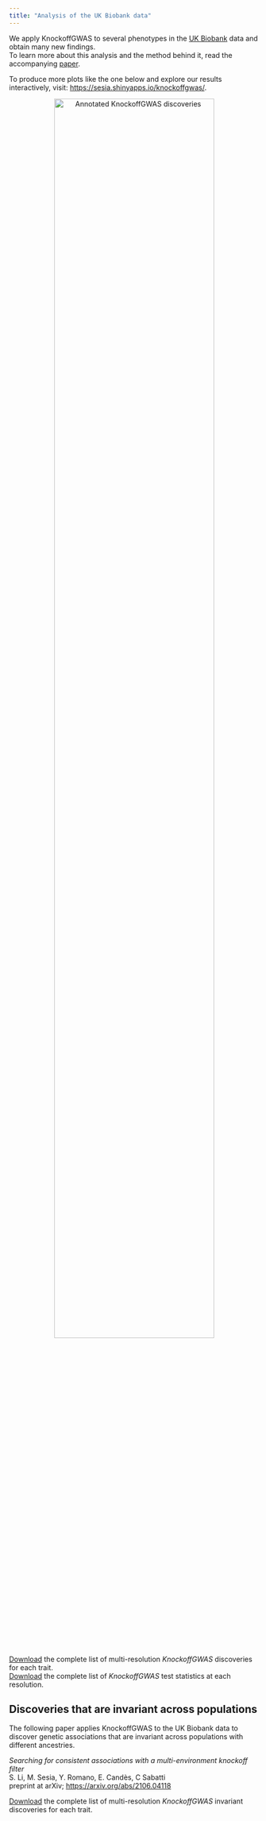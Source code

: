 ```yaml
---
title: "Analysis of the UK Biobank data"
---
```


<head>
<!-- Global site tag (gtag.js) - Google Analytics -->
<script async src="https://www.googletagmanager.com/gtag/js?id=UA-110810441-3"></script>
<script>
  window.dataLayer = window.dataLayer || [];
  function gtag(){dataLayer.push(arguments);}
  gtag('js', new Date());

  gtag('config', 'UA-110810441-3');
</script>
</head> 

We apply KnockoffGWAS to several phenotypes in the <a target="_blank" href="https://www.ukbiobank.ac.uk/">UK Biobank</a> data and obtain many new findings.<br>
To learn more about this analysis and the method behind it, read the accompanying <a target="_blank" href="https://doi.org/10.1101/2020.08.04.236703">paper</a>.

To produce more plots like the one below and explore our results interactively, visit: <a target="_blank" href="https://sesia.shinyapps.io/knockoffgwas/">https://sesia.shinyapps.io/knockoffgwas/</a>.

<p style="text-align:center;">
<img src="images/knockoffzoom.png" alt="Annotated KnockoffGWAS discoveries"
	title="Annotated KnockoffGWAS discoveries" width="80%" height="80%" />
</p>

<a target="_blank" href="data/ukb_discoveries.zip">Download</a> the complete list of multi-resolution *KnockoffGWAS* discoveries for each trait.<br>
<a target="_blank" href="data/ukb_stats.tar.xz">Download</a> the complete list of *KnockoffGWAS* test statistics at each resolution.


## Discoveries that are invariant across populations


The following paper applies KnockoffGWAS to the UK Biobank data to discover genetic associations that are invariant across populations with different ancestries.

<p class="comment">
<i>Searching for consistent associations with a multi-environment knockoff filter</i><br>
S. Li, M. Sesia, Y. Romano, E. Candès, C Sabatti<br>
preprint at arXiv; <a target="_blank" href="https://arxiv.org/abs/2106.04118">https://arxiv.org/abs/2106.04118</a>
</p>

<a target="_blank" href="data/ukb_discoveries_invariant.zip">Download</a> the complete list of multi-resolution *KnockoffGWAS* invariant discoveries for each trait.<br>

